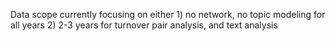 <!-- This might be the standalone executive summary in a presentation format; but it still may use the codes to make the visualizations lighter -->
<!-- make sure to toggle code fold true at the preambl yaml -->

Data scope 
currently focusing on 
either 1) no network, no topic modeling for all years
 2) 2-3 years for turnover pair analysis, and text analysis 